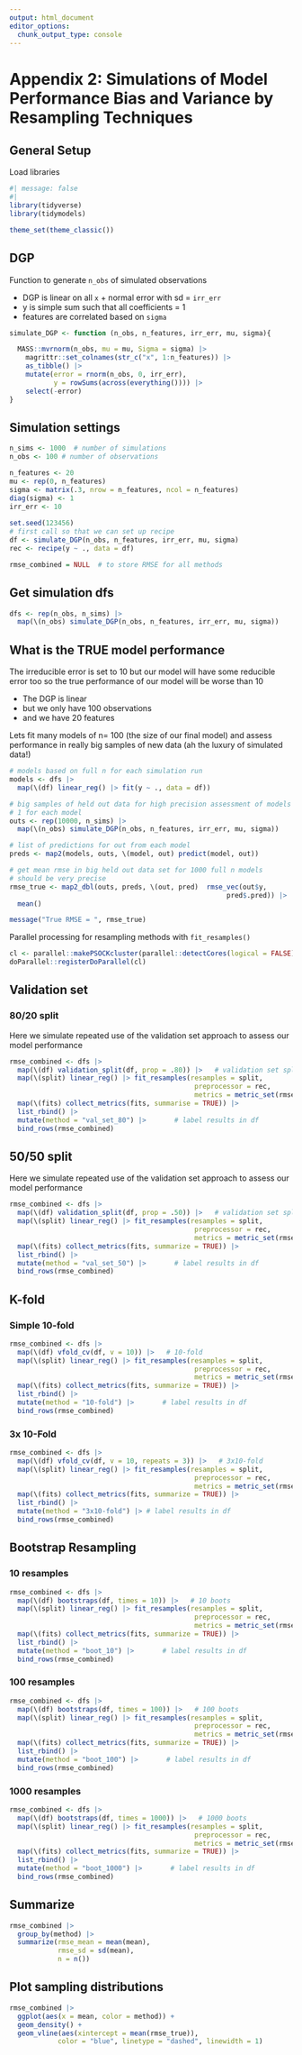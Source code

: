 ```yaml
---
output: html_document
editor_options: 
  chunk_output_type: console
---
```


# Appendix 2: Simulations of Model Performance Bias and Variance by Resampling Techniques



## General Setup

Load libraries
```r
#| message: false
#| 
library(tidyverse)
library(tidymodels)

theme_set(theme_classic())
```

## DGP
Function to generate `n_obs` of simulated observations

* DGP is linear on all `x` + normal error with sd = `irr_err`
* y is simple sum such that all coefficients = 1
* features are correlated based on `sigma`
```r
simulate_DGP <- function (n_obs, n_features, irr_err, mu, sigma){

  MASS::mvrnorm(n_obs, mu = mu, Sigma = sigma) |> 
    magrittr::set_colnames(str_c("x", 1:n_features)) |> 
    as_tibble() |> 
    mutate(error = rnorm(n_obs, 0, irr_err),
           y = rowSums(across(everything()))) |> 
    select(-error)
}
```


## Simulation settings
```r
n_sims <- 1000  # number of simulations
n_obs <- 100 # number of observations

n_features <- 20
mu <- rep(0, n_features)
sigma <- matrix(.3, nrow = n_features, ncol = n_features)
diag(sigma) <- 1
irr_err <- 10
  
set.seed(123456)
# first call so that we can set up recipe
df <- simulate_DGP(n_obs, n_features, irr_err, mu, sigma) 
rec <- recipe(y ~ ., data = df)

rmse_combined = NULL  # to store RMSE for all methods
```


## Get simulation dfs

```r
dfs <- rep(n_obs, n_sims) |>
  map(\(n_obs) simulate_DGP(n_obs, n_features, irr_err, mu, sigma))
```


## What is the TRUE model performance

The irreducible error is set to 10 but our model will have some reducible error too so the true performance of our model will be worse than 10

* The DGP is linear 
* but we only have 100 observations 
* and we have 20 features

Lets fit many models of n= 100 (the size of our final model) and assess performance in really big samples of new data (ah the luxury of simulated data!)
```r

# models based on full n for each simulation run
models <- dfs |> 
  map(\(df) linear_reg() |> fit(y ~ ., data = df))

# big samples of held out data for high precision assessment of models
# 1 for each model
outs <- rep(10000, n_sims) |> 
  map(\(n_obs) simulate_DGP(n_obs, n_features, irr_err, mu, sigma))

# list of predictions for out from each model
preds <- map2(models, outs, \(model, out) predict(model, out))

# get mean rmse in big held out data set for 1000 full n models
# should be very precise
rmse_true <- map2_dbl(outs, preds, \(out, pred)  rmse_vec(out$y,
                                                      pred$.pred)) |> 
  mean()

message("True RMSE = ", rmse_true)
```

Parallel processing for resampling methods with `fit_resamples()`
```r
cl <- parallel::makePSOCKcluster(parallel::detectCores(logical = FALSE))
doParallel::registerDoParallel(cl)
```

## Validation set

### 80/20 split


Here we simulate repeated use of the validation set approach to assess our model performance
```r
rmse_combined <- dfs |> 
  map(\(df) validation_split(df, prop = .80)) |>   # validation set split
  map(\(split) linear_reg() |> fit_resamples(resamples = split, 
                                              preprocessor = rec,
                                              metrics = metric_set(rmse))) |> 
  map(\(fits) collect_metrics(fits, summarise = TRUE)) |> 
  list_rbind() |> 
  mutate(method = "val_set_80") |>       # label results in df
  bind_rows(rmse_combined)
```

## 50/50 split

Here we simulate repeated use of the validation set approach to assess our model performance
```r
rmse_combined <- dfs |> 
  map(\(df) validation_split(df, prop = .50)) |>   # validation set split
  map(\(split) linear_reg() |> fit_resamples(resamples = split, 
                                              preprocessor = rec,
                                              metrics = metric_set(rmse))) |> 
  map(\(fits) collect_metrics(fits, summarize = TRUE)) |> 
  list_rbind() |> 
  mutate(method = "val_set_50") |>       # label results in df
  bind_rows(rmse_combined)
```

## K-fold

### Simple 10-fold
```r
rmse_combined <- dfs |> 
  map(\(df) vfold_cv(df, v = 10)) |>   # 10-fold
  map(\(split) linear_reg() |> fit_resamples(resamples = split, 
                                              preprocessor = rec,
                                              metrics = metric_set(rmse))) |> 
  map(\(fits) collect_metrics(fits, summarize = TRUE)) |> 
  list_rbind() |> 
  mutate(method = "10-fold") |>       # label results in df
  bind_rows(rmse_combined)
```


### 3x 10-Fold
```r
rmse_combined <- dfs |> 
  map(\(df) vfold_cv(df, v = 10, repeats = 3)) |>   # 3x10-fold
  map(\(split) linear_reg() |> fit_resamples(resamples = split, 
                                              preprocessor = rec,
                                              metrics = metric_set(rmse))) |> 
  map(\(fits) collect_metrics(fits, summarize = TRUE)) |> 
  list_rbind() |> 
  mutate(method = "3x10-fold") |> # label results in df
  bind_rows(rmse_combined)
```



## Bootstrap Resampling

### 10 resamples

```r
rmse_combined <- dfs |> 
  map(\(df) bootstraps(df, times = 10)) |>   # 10 boots
  map(\(split) linear_reg() |> fit_resamples(resamples = split, 
                                              preprocessor = rec,
                                              metrics = metric_set(rmse))) |> 
  map(\(fits) collect_metrics(fits, summarize = TRUE)) |> 
  list_rbind() |> 
  mutate(method = "boot_10") |>       # label results in df
  bind_rows(rmse_combined)
```

### 100 resamples
```r
rmse_combined <- dfs |> 
  map(\(df) bootstraps(df, times = 100)) |>   # 100 boots
  map(\(split) linear_reg() |> fit_resamples(resamples = split, 
                                              preprocessor = rec,
                                              metrics = metric_set(rmse))) |> 
  map(\(fits) collect_metrics(fits, summarize = TRUE)) |> 
  list_rbind() |> 
  mutate(method = "boot_100") |>       # label results in df
  bind_rows(rmse_combined)
```

### 1000 resamples
```r
rmse_combined <- dfs |> 
  map(\(df) bootstraps(df, times = 1000)) |>   # 1000 boots
  map(\(split) linear_reg() |> fit_resamples(resamples = split, 
                                              preprocessor = rec,
                                              metrics = metric_set(rmse))) |> 
  map(\(fits) collect_metrics(fits, summarize = TRUE)) |> 
  list_rbind() |> 
  mutate(method = "boot_1000") |>       # label results in df
  bind_rows(rmse_combined)
```


## Summarize
```r
rmse_combined |> 
  group_by(method) |> 
  summarize(rmse_mean = mean(mean),
            rmse_sd = sd(mean),
            n = n())
```


##  Plot sampling distributions
```r
rmse_combined |> 
  ggplot(aes(x = mean, color = method)) + 
  geom_density() +
  geom_vline(aes(xintercept = mean(rmse_true)),
            color = "blue", linetype = "dashed", linewidth = 1)
```
